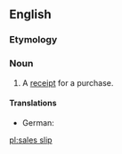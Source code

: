 ==English==

===Etymology===
{{compound|en|sales|slip}}

===Noun===
{{en-noun}}

# A [[receipt]] for a purchase.

====Translations====
{{trans-top|receipt for a purchase}}
* German: {{t+|de|Kassenzettel|m}}
{{trans-mid}}
{{trans-bottom}}

[[pl:sales slip]]